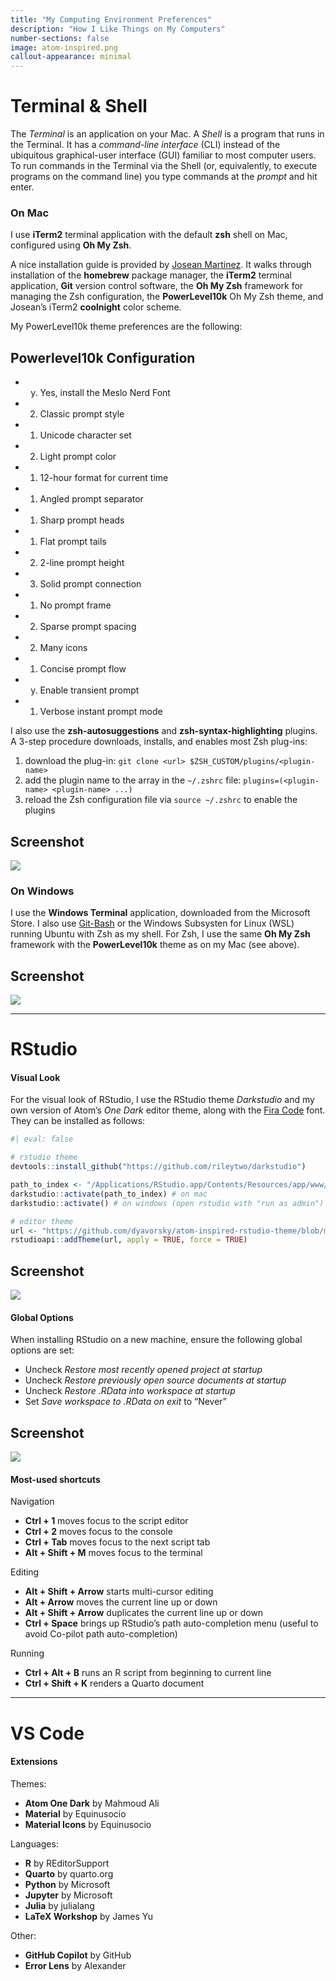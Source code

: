 ```yaml
---
title: "My Computing Environment Preferences"
description: "How I Like Things on My Computers"
number-sections: false
image: atom-inspired.png
callout-appearance: minimal
---
```



# Terminal & Shell

The *Terminal* is an application on your Mac. A *Shell* is a program that runs in the Terminal. It has a *command-line interface* (CLI) instead of the ubiquitous graphical-user interface (GUI) familiar to most computer users. To run commands in the Terminal via the Shell (or, equivalently, to execute programs on the command line) you type commands at the *prompt* and hit enter.

### On Mac

I use **iTerm2** terminal application with the default **zsh** shell on Mac, configured using **Oh My Zsh**.  

A nice installation guide is provided by [Josean Martinez](https://www.josean.com/posts/terminal-setup). It walks through installation of the **homebrew** package manager, the **iTerm2** terminal application, **Git** version control software, the **Oh My Zsh** framework for managing the Zsh configuration, the **PowerLevel10k** Oh My Zsh theme, and Josean's iTerm2 **coolnight** color scheme.

My PowerLevel10k theme preferences are the following:

::: {.callout-note collapse="true"}
## Powerlevel10k Configuration

 - (y) Yes, install the Meslo Nerd Font
 - (2) Classic prompt style
 - (1) Unicode character set
 - (2) Light prompt color
 - (1) 12-hour format for current time
 - (1) Angled prompt separator
 - (1) Sharp prompt heads
 - (1) Flat prompt tails
 - (2) 2-line prompt height
 - (3) Solid prompt connection
 - (1) No prompt frame
 - (2) Sparse prompt spacing
 - (2) Many icons
 - (1) Concise prompt flow
 - (y) Enable transient prompt
 - (1) Verbose instant prompt mode

:::

I also use the **zsh-autosuggestions** and **zsh-syntax-highlighting** plugins. A 3-step procedure downloads, installs, and enables most Zsh plug-ins:

 1. download the plug-in: `git clone <url> $ZSH_CUSTOM/plugins/<plugin-name>`
 1. add the plugin name to the array in the `~/.zshrc` file: `plugins=(<plugin-name> <plugin-name> ...)`
 1. reload the Zsh configuration file via `source ~/.zshrc` to enable the plugins

::: {.callout-note collapse="true"}
## Screenshot

![](iterm2_on_mac.png)

:::

### On Windows

I use the **Windows Terminal** application, downloaded from the Microsoft Store. I also use [Git-Bash](https://git-scm.com/downloads) or the Windows Subsysten for Linux (WSL) running Ubuntu with Zsh as my shell. For Zsh, I use the same **Oh My Zsh** framework with the **PowerLevel10k** theme as on my Mac (see above).

::: {.callout-note collapse="true"}
## Screenshot

![](terminal_on_windows.png)

:::


-----

# RStudio

#### Visual Look

For the visual look of RStudio, I use the RStudio theme *Darkstudio* and my own version of Atom's *One Dark* editor theme, along with the [Fira Code](https://sourceforge.net/projects/fira-code.mirror/) font. They can be installed as follows:

```r
#| eval: false

# rstudio theme
devtools::install_github("https://github.com/rileytwo/darkstudio")

path_to_index <- "/Applications/RStudio.app/Contents/Resources/app/www/index.htm"
darkstudio::activate(path_to_index) # on mac
darkstudio::activate() # on windows (open rstudio with "run as admin")

# editor theme
url <- "https://github.com/dyavorsky/atom-inspired-rstudio-theme/blob/main/atom_inspired.rstheme"
rstudioapi::addTheme(url, apply = TRUE, force = TRUE)
```

::: {.callout-note collapse="true"}
## Screenshot

![](atom-inspired.png)

:::


#### Global Options

When installing RStudio on a new machine, ensure the following global options are set:

 - Uncheck *Restore most recently opened project at startup*
 - Uncheck *Restore previously open source documents at startup*
 - Uncheck *Restore .RData into workspace at startup*
 - Set *Save workspace to .RData on exit* to "Never"

::: {.callout-note collapse="true"}
## Screenshot

![](rstudio_options.png)

:::

#### Most-used shortcuts

Navigation

 - **Ctrl + 1** moves focus to the script editor
 - **Ctrl + 2** moves focus to the console
 - **Ctrl + Tab** moves focus to the next script tab
 - **Alt + Shift + M** moves focus to the terminal

Editing
 
 - **Alt + Shift + Arrow** starts multi-cursor editing
 - **Alt + Arrow** moves the current line up or down
 - **Alt + Shift + Arrow** duplicates the current line up or down
 - **Ctrl + Space** brings up RStudio's path auto-completion menu (useful to avoid Co-pilot path auto-completion)
 
Running
 
 - **Ctrl + Alt + B** runs an R script from beginning to current line
 - **Ctrl + Shift + K** renders a Quarto document
 
 
-----

# VS Code
 
#### Extensions

Themes:

- **Atom One Dark** by Mahmoud Ali
- **Material** by Equinusocio 
- **Material Icons** by Equinusocio

Languages:

- **R** by REditorSupport
- **Quarto** by quarto.org
- **Python** by Microsoft
- **Jupyter** by Microsoft
- **Julia** by julialang
- **LaTeX Workshop** by James Yu


Other:

- **GitHub Copilot** by GitHub
- **Error Lens** by Alexander


